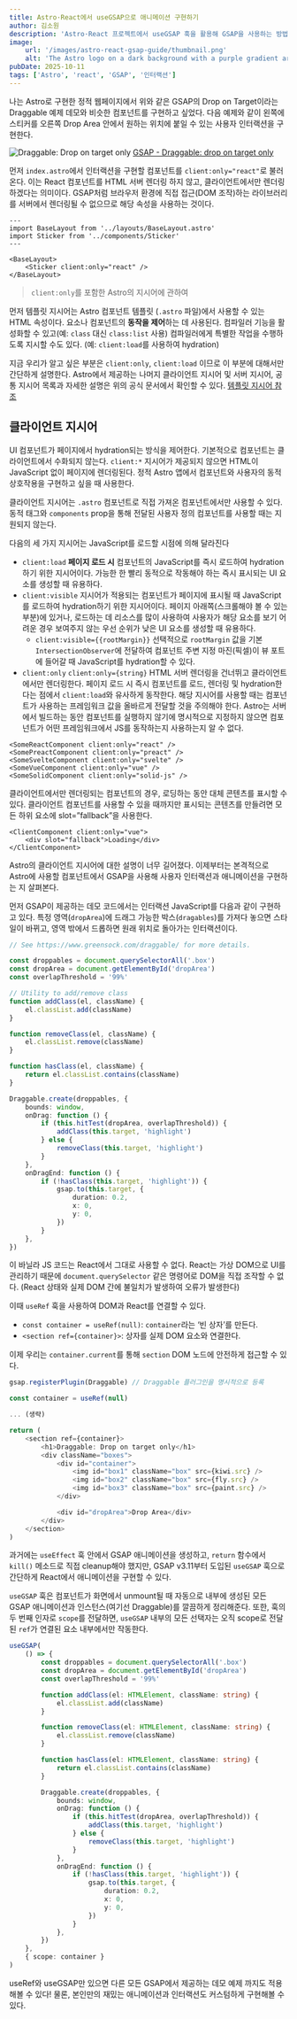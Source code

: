 ```yaml
---
title: Astro·React에서 useGSAP으로 애니메이션 구현하기
author: 김소원
description: 'Astro·React 프로젝트에서 useGSAP 훅을 활용해 GSAP을 사용하는 방법을 알아봅니다. 컴포넌트 기반 구조에서 부드럽고 직관적인 애니메이션을 구현할 수 있습니다.'
image:
    url: '/images/astro-react-gsap-guide/thumbnail.png'
    alt: 'The Astro logo on a dark background with a purple gradient arc.'
pubDate: 2025-10-11
tags: ['Astro', 'react', 'GSAP', '인터랙션']
---
```


나는 Astro로 구현한 정적 웹페이지에서 위와 같은 GSAP의 Drop on Target이라는 Draggable 예제 데모와 비슷한 컴포넌트를 구현하고 싶었다. 다음 예제와 같이 왼쪽에 스티커를 오른쪽 Drop Area 안에서 원하는 위치에 붙일 수 있는 사용자 인터랙션을 구현한다.

![Draggable: Drop on target only](/images/astro-react-gsap-guide/example.png)
[GSAP - Draggable: drop on target only](https://codepen.io/GreenSock/pen/Pqwxvw)

먼저 `index.astro`에서 인터랙션을 구현할 컴포넌트를 `client:only="react"`로 불러온다. 이는 React 컴포넌트를 HTML 서버 렌더링 하지 않고, 클라이언트에서만 렌더링하겠다는 의미이다. GSAP처럼 브라우저 환경에 직접 접근(DOM 조작)하는 라이브러리를 서버에서 렌더링될 수 없으므로 해당 속성을 사용하는 것이다.

```astro
---
import BaseLayout from '../layouts/BaseLayout.astro'
import Sticker from '../components/Sticker'
---

<BaseLayout>
    <Sticker client:only="react" />
</BaseLayout>
```

> `client:only`를 포함한 Astro의 지시어에 관하여

먼저 템플릿 지시어는 Astro 컴포넌트 템플릿 (`.astro` 파일)에서 사용할 수 있는 HTML 속성이다. 요소나 컴포넌트의 **동작을 제어**하는 데 사용된다. 컴파일러 기능을 활성화할 수 있고(예: `class` 대신 `class:list` 사용) 컴파일러에게 특별한 작업을 수행하도록 지시할 수도 있다. (예: `client:load`를 사용하여 hydration)

지금 우리가 알고 싶은 부분은 `client:only`, `client:load` 이므로 이 부분에 대해서만 간단하게 설명한다. Astro에서 제공하는 나머지 클라이언트 지시어 및 서버 지시어, 공통 지시어 목록과 자세한 설명은 위의 공식 문서에서 확인할 수 있다. [템플릿 지시어 참조](https://docs.astro.build/ko/reference/directives-reference/)

## **클라이언트 지시어**

UI 컴포넌트가 페이지에서 hydration되는 방식을 제어한다. 기본적으로 컴포넌트는 클라이언트에서 수화되지 않는다. `client:*` 지시어가 제공되지 않으면 HTML이 JavaScript 없이 페이지에 렌더링된다. 정적 Astro 앱에서 컴포넌트와 사용자의 동적 상호작용을 구현하고 싶을 때 사용한다.

클라이언트 지시어는 `.astro` 컴포넌트로 직접 가져온 컴포넌트에서만 사용할 수 있다. 동적 태그와 `components` prop을 통해 전달된 사용자 정의 컴포넌트를 사용할 때는 지원되지 않는다.

다음의 세 가지 지시어는 JavaScript를 로드할 시점에 의해 달라진다

- `client:load`
  **페이지 로드 시** 컴포넌트의 JavaScript를 즉시 로드하여 hydration하기 위한 지시어이다. 가능한 한 빨리 동적으로 작동해야 하는 즉시 표시되는 UI 요소를 생성할 때 유용하다.
- `client:visible`
  지시어가 적용되는 컴포넌트가 페이지에 표시될 때 JavaScript를 로드하여 hydration하기 위한 지시어이다. 페이지 아래쪽(스크롤해야 볼 수 있는 부분)에 있거나, 로드하는 데 리소스를 많이 사용하여 사용자가 해당 요소를 보기 어려운 경우 보여주지 않는 우선 순위가 낮은 UI 요소를 생성할 때 유용하다.
    - `client:visible={{rootMargin}}`
      선택적으로 `rootMargin` 값을 기본 `IntersectionObserver`에 전달하여 컴포넌트 주변 지정 마진(픽셀)이 뷰 포트에 들어갈 때 JavaScript를 hydration할 수 있다.
- `client:only`
  `client:only={string}` HTML 서버 렌더링을 건너뛰고 클라이언트에서만 렌더링한다. 페이지 로드 시 즉시 컴포넌트를 로드, 렌더링 및 hydration한다는 점에서 `client:load`와 유사하게 동작한다.
  해당 지시어를 사용할 때는 컴포넌트가 사용하는 프레임워크 값을 올바르게 전달할 것을 주의해야 한다. Astro는 서버에서 빌드하는 동안 컴포넌트를 실행하지 않기에 명시적으로 지정하지 않으면 컴포넌트가 어떤 프레임워크에서 JS를 동작하는지 사용하는지 알 수 없다.

```astro
<SomeReactComponent client:only="react" />
<SomePreactComponent client:only="preact" />
<SomeSvelteComponent client:only="svelte" />
<SomeVueComponent client:only="vue" />
<SomeSolidComponent client:only="solid-js" />
```

클라이언트에서만 렌더링되는 컴포넌트의 경우, 로딩하는 동안 대체 콘텐츠를 표시할 수 있다. 클라이언트 컴포넌트를 사용할 수 있을 때까지만 표시되는 콘텐츠를 만들려면 모든 하위 요소에 slot=”fallback”을 사용한다.

```astro
<ClientComponent client:only="vue">
    <div slot="fallback">Loading</div>
</ClientComponent>
```

Astro의 클라이언트 지시어에 대한 설명이 너무 길어졌다. 이제부터는 본격적으로 Astro에 사용할 컴포넌트에서 GSAP을 사용해 사용자 인터랙션과 애니메이션을 구현하는 지 살펴본다.

먼저 GSAP이 제공하는 데모 코드에서는 인터랙션 JavaScript를 다음과 같이 구현하고 있다. 특정 영역(`dropArea`)에 드래그 가능한 박스(`dragables`)를 가져다 놓으면 스타일이 바뀌고, 영역 밖에서 드롭하면 원래 위치로 돌아가는 인터랙션이다.

```ts
// See https://www.greensock.com/draggable/ for more details.

const droppables = document.querySelectorAll('.box')
const dropArea = document.getElementById('dropArea')
const overlapThreshold = '99%'

// Utility to add/remove class
function addClass(el, className) {
    el.classList.add(className)
}

function removeClass(el, className) {
    el.classList.remove(className)
}

function hasClass(el, className) {
    return el.classList.contains(className)
}

Draggable.create(droppables, {
    bounds: window,
    onDrag: function () {
        if (this.hitTest(dropArea, overlapThreshold)) {
            addClass(this.target, 'highlight')
        } else {
            removeClass(this.target, 'highlight')
        }
    },
    onDragEnd: function () {
        if (!hasClass(this.target, 'highlight')) {
            gsap.to(this.target, {
                duration: 0.2,
                x: 0,
                y: 0,
            })
        }
    },
})
```

이 바닐라 JS 코드는 React에서 그대로 사용할 수 없다. React는 가상 DOM으로 UI를 관리하기 때문에 `document.querySelector` 같은 명령어로 DOM을 직접 조작할 수 없다. (React 상태와 실제 DOM 간에 불일치가 발생하여 오류가 발생한다)

이때 `useRef` 훅을 사용하여 DOM과 React를 연결할 수 있다.

- `const container = useRef(null)`: `container`라는 ‘빈 상자’를 만든다.
- `<section ref={container}>`: 상자를 실제 DOM 요소와 연결한다.

이제 우리는 `container.current`를 통해 `section` DOM 노드에 안전하게 접근할 수 있다.

```ts
gsap.registerPlugin(Draggable) // Draggable 플러그인을 명시적으로 등록

const container = useRef(null)

... (생략)

return (
    <section ref={container}>
        <h1>Draggable: Drop on target only</h1>
        <div className="boxes">
            <div id="container">
                <img id="box1" className="box" src={kiwi.src} />
                <img id="box2" className="box" src={fly.src} />
                <img id="box3" className="box" src={paint.src} />
            </div>

            <div id="dropArea">Drop Area</div>
        </div>
    </section>
)
```

과거에는 `useEffect` 훅 안에서 GSAP 애니메이션을 생성하고, `return` 함수에서 `kill()` 메소드로 직접 cleanup해야 했지만, GSAP v3.11부터 도입된 `useGSAP` 훅으로 간단하게 React에서 애니메이션을 구현할 수 있다.

`useGSAP` 훅은 컴포넌트가 화면에서 unmount될 때 자동으로 내부에 생성된 모든 GSAP 애니메이션과 인스턴스(여기선 Draggable)를 깔끔하게 정리해준다. 또한, 훅의 두 번째 인자로 `scope`를 전달하면, `useGSAP` 내부의 모든 선택자는 오직 scope로 전달된 `ref`가 연결된 요소 내부에서만 작동한다.

```ts
useGSAP(
    () => {
        const droppables = document.querySelectorAll('.box')
        const dropArea = document.getElementById('dropArea')
        const overlapThreshold = '99%'

        function addClass(el: HTMLElement, className: string) {
            el.classList.add(className)
        }

        function removeClass(el: HTMLElement, className: string) {
            el.classList.remove(className)
        }

        function hasClass(el: HTMLElement, className: string) {
            return el.classList.contains(className)
        }

        Draggable.create(droppables, {
            bounds: window,
            onDrag: function () {
                if (this.hitTest(dropArea, overlapThreshold)) {
                    addClass(this.target, 'highlight')
                } else {
                    removeClass(this.target, 'highlight')
                }
            },
            onDragEnd: function () {
                if (!hasClass(this.target, 'highlight')) {
                    gsap.to(this.target, {
                        duration: 0.2,
                        x: 0,
                        y: 0,
                    })
                }
            },
        })
    },
    { scope: container }
)
```

useRef와 useGSAP만 있으면 다른 모든 GSAP에서 제공하는 데모 예제 까지도 적용해볼 수 있다! 물론, 본인만의 재밌는 애니메이션과 인터랙션도 커스텀하게 구현해볼 수 있다.

